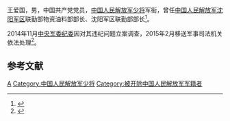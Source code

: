 王爱国，男，中国共产党党员，[[中国人民解放军少将|中国人民解放军少将]]军衔，曾任[[中国人民解放军沈阳军区|中国人民解放军沈阳军区]]联勤部物资油料部部长、沈阳军区联勤部部长<ref>{{Cite web|title=中科院与沈阳军区签署现代农业示范工程科技合作框架协议|url=http://www.cas.cn/xw/zyxw/ttxw/201010/t20101020_2990032.shtml|accessdate=2017-03-01|date=2010-10-20|publisher=中国科学院|archiveurl=https://web.archive.org/web/20170302112013/http://www.cas.cn/xw/zyxw/ttxw/201010/t20101020_2990032.shtml|archivedate=2017-03-02|dead-url=no}}</ref>。

2014年11月[[中央军事委员会纪律检查委员会|中央军委纪委]]因对其违纪问题立案调查，2015年2月移送军事司法机关依法处理<ref>{{Cite web|title=联勤部成军队反腐风暴眼：沈阳军区联勤部原部长王爱国被调查|url=http://news.163.com/15/0302/18/AJNM8BT900014SEH.html|accessdate=2017-03-01|date=2015-03-01|publisher=网易|archiveurl=https://web.archive.org/web/20170302112551/http://news.163.com/15/0302/18/AJNM8BT900014SEH.html|archivedate=2017-03-02|dead-url=yes}}</ref>。

==参考文献==
{{reflist}}

{{中共十八大到十九大期间的反腐败工作}}
{{China-mil-bio-stub}}

[[Category:王姓|A]]
[[Category:中国人民解放军少将|Category:中国人民解放军少将]]
[[Category:被开除中国人民解放军军籍者|Category:被开除中国人民解放军军籍者]]
